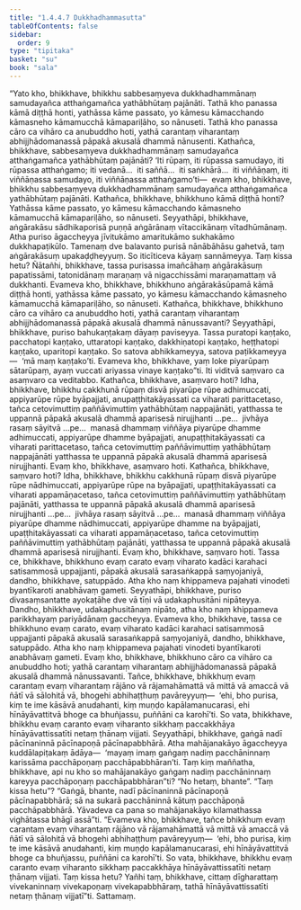 ```yaml
---
title: "1.4.4.7 Dukkhadhammasutta"
tableOfContents: false
sidebar:
  order: 9
type: "tipitaka"
basket: "su"
book: "sala"
---
```



<DynamicBreadcrumb />

<Division number="244" book="sala">

<Paragraph number="1047" book="sala">
“Yato kho, bhikkhave, bhikkhu sabbesaṃyeva dukkhadhammānaṃ samudayañca atthaṅgamañca yathābhūtaṃ pajānāti. Tathā kho panassa kāmā diṭṭhā honti, yathāssa kāme passato, yo kāmesu kāmacchando kāmasneho kāmamucchā kāmapariḷāho, so nānuseti. Tathā kho panassa cāro ca vihāro ca anubuddho hoti, yathā carantaṃ viharantaṃ abhijjhādomanassā pāpakā akusalā dhammā nānusenti.
</Paragraph>

<Paragraph number="1048" book="sala">
Kathañca, bhikkhave, sabbesaṃyeva dukkhadhammānaṃ samudayañca atthaṅgamañca yathābhūtaṃ pajānāti? ‘Iti rūpaṃ, iti rūpassa samudayo, iti rūpassa atthaṅgamo; iti vedanā…  iti saññā…  iti saṅkhārā…  iti viññāṇaṃ, iti viññāṇassa samudayo, iti viññāṇassa atthaṅgamo’ti—  evaṃ kho, bhikkhave, bhikkhu sabbesaṃyeva dukkhadhammānaṃ samudayañca atthaṅgamañca yathābhūtaṃ pajānāti.
</Paragraph>

<Paragraph number="1049" book="sala">
Kathañca, bhikkhave, bhikkhuno kāmā diṭṭhā honti? Yathāssa kāme passato, yo kāmesu kāmacchando kāmasneho kāmamucchā kāmapariḷāho, so nānuseti. Seyyathāpi, bhikkhave, aṅgārakāsu sādhikaporisā puṇṇā aṅgārānaṃ vītaccikānaṃ vītadhūmānaṃ. Atha puriso āgaccheyya jīvitukāmo amaritukāmo sukhakāmo dukkhapaṭikūlo. Tamenaṃ dve balavanto purisā nānābāhāsu gahetvā, taṃ aṅgārakāsuṃ upakaḍḍheyyuṃ. So iticīticeva kāyaṃ sannāmeyya. Taṃ kissa hetu? Ñātañhi, bhikkhave, tassa purisassa imañcāhaṃ aṅgārakāsuṃ papatissāmi, tatonidānaṃ maraṇaṃ vā nigacchissāmi maraṇamattaṃ vā dukkhanti. Evameva kho, bhikkhave, bhikkhuno aṅgārakāsūpamā kāmā diṭṭhā honti, yathāssa kāme passato, yo kāmesu kāmacchando kāmasneho kāmamucchā kāmapariḷāho, so nānuseti.
</Paragraph>

<Paragraph number="1050" book="sala">
Kathañca, bhikkhave, bhikkhuno cāro ca vihāro ca anubuddho hoti, yathā carantaṃ viharantaṃ abhijjhādomanassā pāpakā akusalā dhammā nānussavanti? Seyyathāpi, bhikkhave, puriso bahukaṇṭakaṃ dāyaṃ paviseyya. Tassa puratopi kaṇṭako, pacchatopi kaṇṭako, uttaratopi kaṇṭako, dakkhiṇatopi kaṇṭako, heṭṭhatopi kaṇṭako, uparitopi kaṇṭako. So satova abhikkameyya, satova paṭikkameyya—  ‘mā maṃ kaṇṭako’ti. Evameva kho, bhikkhave, yaṃ loke piyarūpaṃ sātarūpaṃ, ayaṃ vuccati ariyassa vinaye kaṇṭako”ti. Iti viditvā saṃvaro ca asaṃvaro ca veditabbo.
</Paragraph>

<Paragraph number="1051" book="sala">
Kathañca, bhikkhave, asaṃvaro hoti? Idha, bhikkhave, bhikkhu cakkhunā rūpaṃ disvā piyarūpe rūpe adhimuccati, appiyarūpe rūpe byāpajjati, anupaṭṭhitakāyassati ca viharati parittacetaso, tañca cetovimuttiṃ paññāvimuttiṃ yathābhūtaṃ nappajānāti, yatthassa te uppannā pāpakā akusalā dhammā aparisesā nirujjhanti …pe…  jivhāya rasaṃ sāyitvā …pe…  manasā dhammaṃ viññāya piyarūpe dhamme adhimuccati, appiyarūpe dhamme byāpajjati, anupaṭṭhitakāyassati ca viharati parittacetaso, tañca cetovimuttiṃ paññāvimuttiṃ yathābhūtaṃ nappajānāti yatthassa te uppannā pāpakā akusalā dhammā aparisesā nirujjhanti. Evaṃ kho, bhikkhave, asaṃvaro hoti.
</Paragraph>

<Paragraph number="1052" book="sala">
Kathañca, bhikkhave, saṃvaro hoti? Idha, bhikkhave, bhikkhu cakkhunā rūpaṃ disvā piyarūpe rūpe nādhimuccati, appiyarūpe rūpe na byāpajjati, upaṭṭhitakāyassati ca viharati appamāṇacetaso, tañca cetovimuttiṃ paññāvimuttiṃ yathābhūtaṃ pajānāti, yatthassa te uppannā pāpakā akusalā dhammā aparisesā nirujjhanti …pe…  jivhāya rasaṃ sāyitvā …pe…  manasā dhammaṃ viññāya piyarūpe dhamme nādhimuccati, appiyarūpe dhamme na byāpajjati, upaṭṭhitakāyassati ca viharati appamāṇacetaso, tañca cetovimuttiṃ paññāvimuttiṃ yathābhūtaṃ pajānāti, yatthassa te uppannā pāpakā akusalā dhammā aparisesā nirujjhanti. Evaṃ kho, bhikkhave, saṃvaro hoti.
</Paragraph>

<Paragraph number="1053" book="sala">
Tassa ce, bhikkhave, bhikkhuno evaṃ carato evaṃ viharato kadāci karahaci satisammosā uppajjanti, pāpakā akusalā sarasaṅkappā saṃyojaniyā, dandho, bhikkhave, satuppādo. Atha kho naṃ khippameva pajahati vinodeti byantīkaroti anabhāvaṃ gameti.
</Paragraph>

<Paragraph number="1054" book="sala">
Seyyathāpi, bhikkhave, puriso divasaṃsantatte ayokaṭāhe dve vā tīṇi vā udakaphusitāni nipāteyya. Dandho, bhikkhave, udakaphusitānaṃ nipāto, atha kho naṃ khippameva parikkhayaṃ pariyādānaṃ gaccheyya. Evameva kho, bhikkhave, tassa ce bhikkhuno evaṃ carato, evaṃ viharato kadāci karahaci satisammosā uppajjanti pāpakā akusalā sarasaṅkappā saṃyojaniyā, dandho, bhikkhave, satuppādo. Atha kho naṃ khippameva pajahati vinodeti byantīkaroti anabhāvaṃ gameti. Evaṃ kho, bhikkhave, bhikkhuno cāro ca vihāro ca anubuddho hoti; yathā carantaṃ viharantaṃ abhijjhādomanassā pāpakā akusalā dhammā nānussavanti. Tañce, bhikkhave, bhikkhuṃ evaṃ carantaṃ evaṃ viharantaṃ rājāno vā rājamahāmattā vā mittā vā amaccā vā ñātī vā sālohitā vā, bhogehi abhihaṭṭhuṃ pavāreyyuṃ—  ‘ehi, bho purisa, kiṃ te ime kāsāvā anudahanti, kiṃ muṇḍo kapālamanucarasi, ehi hīnāyāvattitvā bhoge ca bhuñjassu, puññāni ca karohī’ti. So vata, bhikkhave, bhikkhu evaṃ caranto evaṃ viharanto sikkhaṃ paccakkhāya hīnāyāvattissatīti netaṃ ṭhānaṃ vijjati.
</Paragraph>

<Paragraph number="1055" book="sala">
Seyyathāpi, bhikkhave, gaṅgā nadī pācīnaninnā pācīnapoṇā pācīnapabbhārā. Atha mahājanakāyo āgaccheyya kuddālapiṭakaṃ ādāya—  ‘mayaṃ imaṃ gaṅgaṃ nadiṃ pacchāninnaṃ karissāma pacchāpoṇaṃ pacchāpabbhāran’ti. Taṃ kiṃ maññatha, bhikkhave, api nu kho so mahājanakāyo gaṅgaṃ nadiṃ pacchāninnaṃ kareyya pacchāpoṇaṃ pacchāpabbhāran”ti? “No hetaṃ, bhante”. “Taṃ kissa hetu”? “Gaṅgā, bhante, nadī pācīnaninnā pācīnapoṇā pācīnapabbhārā; sā na sukarā pacchāninnā kātuṃ pacchāpoṇā pacchāpabbhārā. Yāvadeva ca pana so mahājanakāyo kilamathassa vighātassa bhāgī assā”ti. “Evameva kho, bhikkhave, tañce bhikkhuṃ evaṃ carantaṃ evaṃ viharantaṃ rājāno vā rājamahāmattā vā mittā vā amaccā vā ñātī vā sālohitā vā bhogehi abhihaṭṭhuṃ pavāreyyuṃ—  ‘ehi, bho purisa, kiṃ te ime kāsāvā anudahanti, kiṃ muṇḍo kapālamanucarasi, ehi hīnāyāvattitvā bhoge ca bhuñjassu, puññāni ca karohī’ti. So vata, bhikkhave, bhikkhu evaṃ caranto evaṃ viharanto sikkhaṃ paccakkhāya hīnāyāvattissatīti netaṃ ṭhānaṃ vijjati. Taṃ kissa hetu? Yañhi taṃ, bhikkhave, cittaṃ dīgharattaṃ vivekaninnaṃ vivekapoṇaṃ vivekapabbhāraṃ, tathā hīnāyāvattissatīti netaṃ ṭhānaṃ vijjatī”ti.

</Paragraph>
</Division>

<Paragraph number="1056" type="center" book="sala">
Sattamaṃ.
</Paragraph>